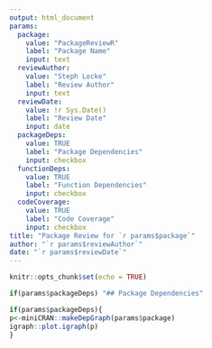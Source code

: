 ```yaml
---
output: html_document
params:
  package: 
    value: "PackageReviewR"
    label: "Package Name"
    input: text
  reviewAuthor: 
    value: "Steph Locke"
    label: "Review Author"
    input: text
  reviewDate: 
    value: !r Sys.Date()
    label: "Review Date"
    input: date
  packageDeps: 
    value: TRUE
    label: "Package Dependencies"
    input: checkbox
  functionDeps: 
    value: TRUE
    label: "Function Dependencies"
    input: checkbox
  codeCoverage: 
    value: TRUE
    label: "Code Coverage"
    input: checkbox
title: "Package Review for `r params$package`"
author: "`r params$reviewAuthor`"
date: "`r params$reviewDate`"
---
```


```r
knitr::opts_chunk$set(echo = TRUE)
```

```r
if(params$packageDeps) "## Package Dependencies"
```

```r
if(params$packageDeps){
p<-miniCRAN::makeDepGraph(params$package)
igraph::plot.igraph(p)
}
```
